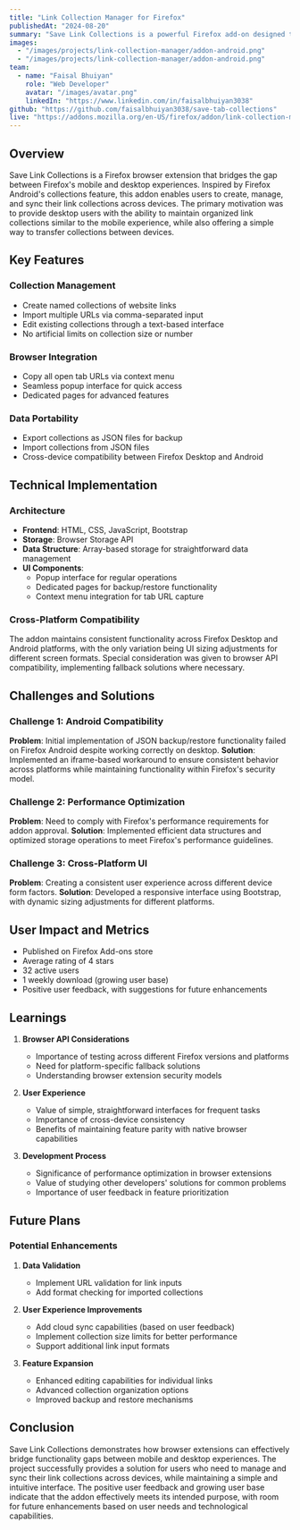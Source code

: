```yaml
---
title: "Link Collection Manager for Firefox"
publishedAt: "2024-08-20"
summary: "Save Link Collections is a powerful Firefox add-on designed to help users manage and organize their online browsing experience more efficiently. Whether you're researching, curating content, or just keeping track of your favorite websites, this extension allows you to easily save, organize, and access your collections of links across multiple devices."
images:
  - "/images/projects/link-collection-manager/addon-android.png"
  - "/images/projects/link-collection-manager/addon-android.png"
team:
  - name: "Faisal Bhuiyan"
    role: "Web Developer"
    avatar: "/images/avatar.png"
    linkedIn: "https://www.linkedin.com/in/faisalbhuiyan3038"
github: "https://github.com/faisalbhuiyan3038/save-tab-collections"
live: "https://addons.mozilla.org/en-US/firefox/addon/link-collection-manager/"
---
```


## Overview

Save Link Collections is a Firefox browser extension that bridges the gap between Firefox's mobile and desktop experiences. Inspired by Firefox Android's collections feature, this addon enables users to create, manage, and sync their link collections across devices. The primary motivation was to provide desktop users with the ability to maintain organized link collections similar to the mobile experience, while also offering a simple way to transfer collections between devices.

## Key Features

### Collection Management
- Create named collections of website links
- Import multiple URLs via comma-separated input
- Edit existing collections through a text-based interface
- No artificial limits on collection size or number

### Browser Integration
- Copy all open tab URLs via context menu
- Seamless popup interface for quick access
- Dedicated pages for advanced features

### Data Portability
- Export collections as JSON files for backup
- Import collections from JSON files
- Cross-device compatibility between Firefox Desktop and Android

## Technical Implementation

### Architecture
- **Frontend**: HTML, CSS, JavaScript, Bootstrap
- **Storage**: Browser Storage API
- **Data Structure**: Array-based storage for straightforward data management
- **UI Components**:
  - Popup interface for regular operations
  - Dedicated pages for backup/restore functionality
  - Context menu integration for tab URL capture

### Cross-Platform Compatibility
The addon maintains consistent functionality across Firefox Desktop and Android platforms, with the only variation being UI sizing adjustments for different screen formats. Special consideration was given to browser API compatibility, implementing fallback solutions where necessary.

## Challenges and Solutions

### Challenge 1: Android Compatibility
**Problem**: Initial implementation of JSON backup/restore functionality failed on Firefox Android despite working correctly on desktop.
**Solution**: Implemented an iframe-based workaround to ensure consistent behavior across platforms while maintaining functionality within Firefox's security model.

### Challenge 2: Performance Optimization
**Problem**: Need to comply with Firefox's performance requirements for addon approval.
**Solution**: Implemented efficient data structures and optimized storage operations to meet Firefox's performance guidelines.

### Challenge 3: Cross-Platform UI
**Problem**: Creating a consistent user experience across different device form factors.
**Solution**: Developed a responsive interface using Bootstrap, with dynamic sizing adjustments for different platforms.

## User Impact and Metrics

- Published on Firefox Add-ons store
- Average rating of 4 stars
- 32 active users
- 1 weekly download (growing user base)
- Positive user feedback, with suggestions for future enhancements

## Learnings

1. **Browser API Considerations**
   - Importance of testing across different Firefox versions and platforms
   - Need for platform-specific fallback solutions
   - Understanding browser extension security models

2. **User Experience**
   - Value of simple, straightforward interfaces for frequent tasks
   - Importance of cross-device consistency
   - Benefits of maintaining feature parity with native browser capabilities

3. **Development Process**
   - Significance of performance optimization in browser extensions
   - Value of studying other developers' solutions for common problems
   - Importance of user feedback in feature prioritization

## Future Plans

### Potential Enhancements
1. **Data Validation**
   - Implement URL validation for link inputs
   - Add format checking for imported collections

2. **User Experience Improvements**
   - Add cloud sync capabilities (based on user feedback)
   - Implement collection size limits for better performance
   - Support additional link input formats

3. **Feature Expansion**
   - Enhanced editing capabilities for individual links
   - Advanced collection organization options
   - Improved backup and restore mechanisms

## Conclusion

Save Link Collections demonstrates how browser extensions can effectively bridge functionality gaps between mobile and desktop experiences. The project successfully provides a solution for users who need to manage and sync their link collections across devices, while maintaining a simple and intuitive interface. The positive user feedback and growing user base indicate that the addon effectively meets its intended purpose, with room for future enhancements based on user needs and technological capabilities.

